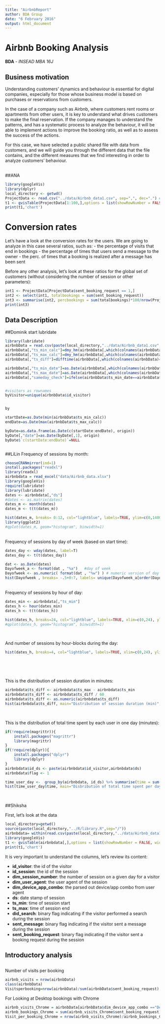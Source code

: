 ```yaml
---
title: "AirbnbReport"
author: BDA Group
date: "6 February 2016"
output: html_document
---
```


Airbnb Booking Analysis
==========================================

**BDA** - *INSEAD MBA 16J*


 
## Business motivation

Understanding customers' dynamics and behaviour is essential for digital companies, especially for those whose business model is based on purchases or reservations from customers. 

In the case of a company such as Airbnb, where customers rent rooms or apartments from other users, it is key to understand what drives customers to make the final reservation. If the company manages to understand the patterns, and has a systematic process to analyze the behaviour, it will be able to implement actions to improve the booking ratio, as well as to assess the success of the actions. 

For this case, we have selected a public shared file with data from customers, and we will guide you through the different data that the file contains, and the different measures that we find interesting in order to analyze customers' behaviour. 


<br>
##ANA


```r
library(googleVis)
library(dplyr)
local_directory <- getwd()
ProjectData <- read.csv("../data/Airbnb_data1.csv", sep=",", dec=".") # this contains only the matrix ProjectData
t1 <- gvisTable(ProjectData[1:100,],options = list(showRowNumber = FALSE, width = 800, height = min(400,27*(nrow(ProjectData) + 1)), allowHTML = TRUE, page = 'disable'))
print(t1,'chart')
```

# Conversion rates

Let's have a look at the conversion rates for the users. We are going to analyze in this case several ratios, such as:
- the percentage of visits that end in bookings
- the percentage of times that users send a message to the owner
- the perc. of times that a booking is realized after a message has been sent

Before any other analysis, let's look at these ratios for the global set of customers (without considering the number of session or other parameters):

```r
int1 <- ProjectData[ProjectData$sent_booking_request == 1,]
int2 <- select(int1, totalbookings = sum(sent_booking_request))
int3 <- summarise(int2, percbookings = sum(totalbookings)*100/nrow(ProjectData))
print(int3)
```


## Data Description
##Dominik
start lubridate


```r
library(lubridate)
airbnbData = read.csv(paste(local_directory,"../data/Airbnb_data1.csv", sep="/"), header=TRUE, sep=",", dec=".")
airbnbData[,"ts_min_calc"]=dmy_hm(airbnbData[,which(colnames(airbnbData)=="ts_min")])
airbnbData[,"ts_max_calc"]=dmy_hm(airbnbData[,which(colnames(airbnbData)=="ts_max")])
airbnbData[,"ts_diff"]=difftime(airbnbData[,which(colnames(airbnbData)=="ts_max_calc")],airbnbData[,which(colnames(airbnbData)=="ts_min_calc")])

airbnbData[,"ts_min_date"]=as.Date(airbnbData[,which(colnames(airbnbData)=="ts_min_calc")])
airbnbData[,"ts_max_date"]=as.Date(airbnbData[,which(colnames(airbnbData)=="ts_max_calc")])
airbnbData[,"sameday_check"]=ifelse(airbnbData$ts_min_date==airbnbData$ts_max_date,0,1)


#visitors as rownames
byVisitor=unique(airbnbData$id_visitor)


by

startDate=as.Date(min(airbnbData$ts_min_calc))
endDate=as.Date(max(airbnbData$ts_max_calc))

byDate=as.data.frame(as.Date(c(startDate:endDate), origin))
byDate[,"date"]=as.Date(byDate[,1], origin)
byDate$`c(startDate:endDate)`=NULL



```

##LiLin
Frequency of sessions by month:
```r
chooseCRANmirror(ind=1)
install.packages("readxl")
library(readxl) 
airbnbdata = read_excel("data/Airbnb_data.xlsx")
library(googleVis)
require(lubridate)
library(lubridate)
dates <- airbnbdata[,"ds"]
#dates <- as.matrix(dates)
dates_m <- month(dates)
dates_m <- t(t(dates_m))

hist(dates_m, breaks= 0:12, col="lightblue", labels=TRUE, ylim=c(0,1400))
library(ggplot2)
#qplot(dates_m, geom="histogram", binwidth=1)
```

<br>
Frequency of sessions by day of week (based on start time):
```r
dates_day <- wday(dates, label=T)
dates_day <- t(t(dates_day))

dat <- as.Date(dates)
Dayofweek_a <- format(dat , "%a")   #day of week
Dayofweek <- as.numeric( format(dat , "%w") ) # numeric version of day of week
hist(Dayofweek , breaks= -.5+0:7, labels= unique(Dayofweek_a[order(Dayofweek)]))
```

<br>
Frequency of sessions by hour of day:
```r
dates_min <- airbnbdata[,"ts_min"]
dates_h <- hour(dates_min)
dates_h <- t(t(dates_h))

hist(dates_h, breaks=24, col="lightblue", labels=TRUE, xlim=c(0,24), ylim=c(0,1200))
#qplot(dates_h, geom="histogram", binwidth=1)
```
<br>

And number of sessions by hour-blocks during the day:
```r
hist(dates_h, breaks=4, col="lightblue", labels=TRUE, xlim=c(0,24), ylim=c(0,3000))
```

<br>


<br>

This is the distribution of session duration in minutes:
```r
airbnbdata$ts_diff <- airbnbdata$ts_max - airbnbdata$ts_min
airbnbdata$ts_diff <- airbnbdata$ts_diff / 60
airbnbdata$ts_diff <- as.numeric(airbnbdata$ts_diff)
hist(airbnbdata$ts_diff, main="Distribution of session duration (min)", col="lightblue", breaks=200, xlim=c(0,200))
```

<br>

This is the distribution of total time spent by each user in one day (minutes):
```r
if(!require(magrittr)){
    install.packages("magrittr")
    library(magrittr)
}
if(!require(dplyr)){
    install.packages("dplyr")
    library(dplyr)
}
airbnbdata$id_ds <- paste(airbnbdata$id_visitor,airbnbdata$ds)
airbnbdata$flag <- 1

time_user_day <-  group_by(airbnbdata, id_ds) %>% summarise(time = sum(ts_diff))
hist(time_user_day$time, main="Disbribution of total time spent per day by each user",col="lightblue", breaks=200, xlim=c(0,200), ylim=c(0,2500))
```

<br>


##Shiksha

First, let's look at the data

```r
local_directory=getwd()
source(paste(local_directory,"../R/library.R",sep="/"))
airbnbdata= within(read.csv(paste(local_directory,"../data/Airbnb_data1.csv",sep="/"), header=TRUE, sep=",", dec=".")
library(googleVis)
t1 <- gvisTable(airbnbdata[,],options = list(showRowNumber = FALSE, width = 800, height = min(400,27*(nrow(airbnbdata) + 1)), allowHTML = TRUE, page = 'disable'))
print(t1,'chart')
```

It is very important to understand the columns, let's review its content:

* **id_visitor**: the id of the visitor
* **id_session**: the id of the session
* **dim_session_number**: the number of session on a given day for a visitor
* **dim_user_agent**: the user agent of the session
* **dim_device_app_combo**: the parsed out device/app combo from user agent
* **ds**: date stamp of session
* **ts_min**: time of session start
* **ts_max**: time of session end
* **did_search**: binary flag indicating if the visitor performed a search during the session
* **sent_message**: binary flag indicating if the visitor sent a message during the session
* **sent_booking_request**: binary flag indicating if the visitor sent a booking request during the session

## Introductory analysis


##
Number of visits per booking
```r
airbnb_visits = nrow(airbnbData)
class(airbnbData)
Visitsperbooking=nrow(airbnbData)/sum(airbnbData$sent_booking_request)
```

For Looking at Desktop bookings with Chrome

```r
airbnb_visits_Chrome = airbnbData[airbnbData$dim_device_app_combo =="Desktop - Chrome", ]
airbnb_bookings_Chrome = sum(airbnb_visits_Chrome$sent_booking_request)
Visit_per_booking_Chrome = nrow(airbnb_visits_Chrome)/airbnb_bookings_Chrome
```

